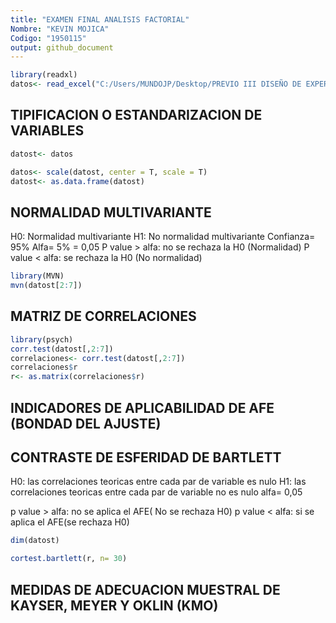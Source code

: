```yaml
---
title: "EXAMEN FINAL ANALISIS FACTORIAL"
Nombre: "KEVIN MOJICA"
Codigo: "1950115"
output: github_document
---
```

```r
library(readxl)
datos<- read_excel("C:/Users/MUNDOJP/Desktop/PREVIO III DISEÑO DE EXPERIMENTOS/base de datos kevin.xlsx")

```

## TIPIFICACION O ESTANDARIZACION DE VARIABLES

```r
datost<- datos

datos<- scale(datost, center = T, scale = T)
datost<- as.data.frame(datost)
```

## NORMALIDAD MULTIVARIANTE

H0: Normalidad multivariante 
H1: No normalidad multivariante 
Confianza= 95%
Alfa= 5% = 0,05
P value > alfa: no se rechaza la H0 (Normalidad) 
P value < alfa: se rechaza la H0 (No normalidad)
```r
library(MVN)
mvn(datost[2:7])
```

## MATRIZ DE CORRELACIONES 

```r
library(psych)
corr.test(datost[,2:7])
correlaciones<- corr.test(datost[,2:7])
correlaciones$r
r<- as.matrix(correlaciones$r)
```

## INDICADORES DE APLICABILIDAD DE AFE (BONDAD DEL AJUSTE)
## CONTRASTE DE ESFERIDAD DE BARTLETT
H0: las correlaciones teoricas entre cada par de variable es nulo
H1: las correlaciones teoricas entre cada par de variable no es nulo
alfa= 0,05

p value > alfa: no se aplica el AFE( No se rechaza H0)
p value < alfa: si se aplica el AFE(se rechaza H0)
```r
dim(datost)

cortest.bartlett(r, n= 30)
```
## MEDIDAS DE ADECUACION MUESTRAL DE KAYSER, MEYER Y OKLIN (KMO)



